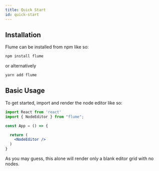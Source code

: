 ```yaml
---
title: Quick Start
id: quick-start
---
```


## Installation

Flume can be installed from npm like so:

```bash
npm install flume
```

or alternatively

```bash
yarn add flume
```

## Basic Usage

To get started, import and render the node editor like so:

```jsx
import React from 'react'
import { NodeEditor } from "flume";

const App = () => {

  return (
    <NodeEditor />
  )
}
```

As you may guess, this alone will render only a blank editor grid with no nodes.
